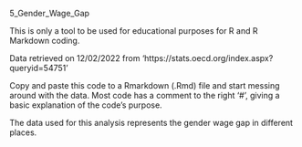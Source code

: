 5_Gender_Wage_Gap

This is only a tool to be used for educational purposes for R and R Markdown coding.

Data retrieved on 12/02/2022 from 'https://stats.oecd.org/index.aspx?queryid=54751'

Copy and paste this code to a Rmarkdown (.Rmd) file and start messing around with the data.
Most code has a comment to the right '#', giving a basic explanation of the code's purpose.

The data used for this analysis represents the gender wage gap in different places.

